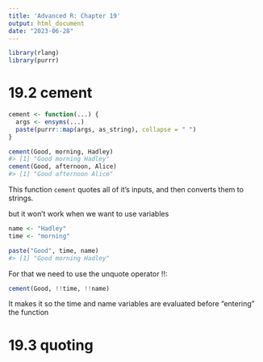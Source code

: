 ```yaml
---
title: 'Advanced R: Chapter 19'
output: html_document
date: "2023-06-28"
---
```


```r
library(rlang)
library(purrr)
```

# 19.2 cement

```r
cement <- function(...) {
  args <- ensyms(...)
  paste(purrr::map(args, as_string), collapse = " ")
}

cement(Good, morning, Hadley)
#> [1] "Good morning Hadley"
cement(Good, afternoon, Alice)
#> [1] "Good afternoon Alice"
```

This function `cement` quotes all of it's inputs, and then converts them to 
strings.

but it won't work when we want to use variables

```r
name <- "Hadley"
time <- "morning"

paste("Good", time, name)
#> [1] "Good morning Hadley"
```

For that we need to use the unquote operator !!:

```r
cement(Good, !!time, !!name)
```


It makes it so the time and name variables are evaluated before "entering" the
function

# 19.3 quoting

